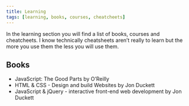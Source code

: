 ```yaml
---
title: Learning
tags: [learning, books, courses, cheatcheets]
---
```



In the learning section you will find a list of books, courses and cheatcheets. I know technically cheatsheets aren’t really to learn but the more you use them the less you will use them.

## Books

- JavaScript: The Good Parts by O’Reilly
- HTML & CSS - Design and build Websites by Jon Duckett
- JavaScript & jQuery - interactive front-end web development by Jon Duckett

<OpengraphCard />
